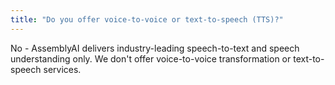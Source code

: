 ```yaml
---
title: "Do you offer voice-to-voice or text-to-speech (TTS)?"
---
```


No - AssemblyAI delivers industry-leading speech-to-text and speech understanding only. We don't offer voice-to-voice transformation or text-to-speech services.
